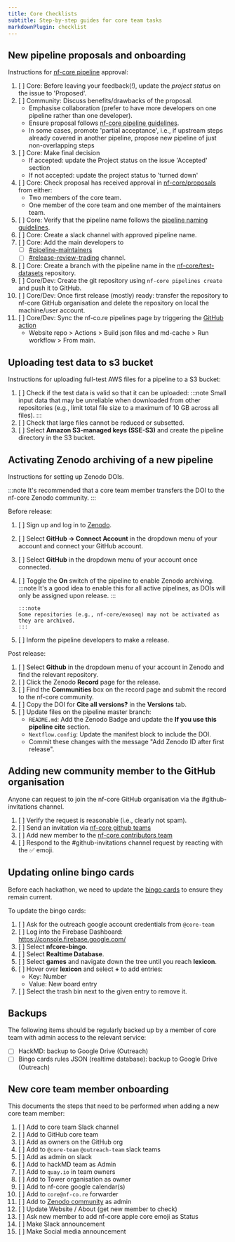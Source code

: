 ```yaml
---
title: Core Checklists
subtitle: Step-by-step guides for core team tasks
markdownPlugin: checklist
---
```


## New pipeline proposals and onboarding

Instructions for [nf-core pipeline](https://github.com/nf-core/proposals) approval:

1. [ ] Core: Before leaving your feedback(!), update the _project status_ on the issue to 'Proposed'.
2. [ ] Community: Discuss benefits/drawbacks of the proposal.
    - Emphasise collaboration (prefer to have more developers on one pipeline rather than one developer).
    - Ensure proposal follows [nf-core pipeline guidelines](/docs/guidelines/pipelines/overview).
    - In some cases, promote 'partial acceptance', i.e., if upstream steps already covered in another pipeline, propose new pipeline of just non-overlapping steps
3. [ ] Core: Make final decision
    - If accepted: update the Project status on the issue 'Accepted' section
    - If not accepted: update the project status to 'turned down'
4. [ ] Core: Check proposal has received approval in [nf-core/proposals](https://github.com/nf-core/proposals) from either:
    - Two members of the core team.
    - One member of the core team and one member of the maintainers team.
5. [ ] Core: Verify that the pipeline name follows the [pipeline naming guidelines](/docs/guidelines/pipelines/requirements/workflow_name).
6. [ ] Core: Create a slack channel with approved pipeline name.
7. [ ] Core: Add the main developers to
    - [ ] [#pipeline-maintainers](https://nfcore.slack.com/archives/C04QR0T3G3H)
    - [ ] [#release-review-trading](https://nfcore.slack.com/archives/C08K66XCZSL) channel.
8. [ ] Core: Create a branch with the pipeline name in the [nf-core/test-datasets](https://github.com/nf-core/test-datasets) repository.
9. [ ] Core/Dev: Create the git repository using `nf-core pipelines create` and push it to GitHub.
10. [ ] Core/Dev: Once first release (mostly) ready: transfer the repository to nf-core GitHub organisation and delete the repository on local the machine/user account.
11. [ ] Core/Dev: Sync the nf-co.re pipelines page by triggering the [GitHub action](https://github.com/nf-core/website/actions/workflows/build-json-files.yml)
    - Website repo > Actions > Build json files and md-cache > Run workflow > From main.

## Uploading test data to s3 bucket

Instructions for uploading full-test AWS files for a pipeline to a S3 bucket:

1.  [ ] Check if the test data is valid so that it can be uploaded:
        :::note
        Small input data that may be unreliable when downloaded from other repositories (e.g., limit total file size to a maximum of 10 GB across all files).
        :::
2.  [ ] Check that large files cannot be reduced or subsetted.
3.  [ ] Select **Amazon S3-managed keys (SSE-S3)** and create the pipeline directory in the S3 bucket.

## Activating Zenodo archiving of a new pipeline

Instructions for setting up Zenodo DOIs.

:::note
It's recommended that a core team member transfers the DOI to the nf-core Zenodo community.
:::

Before release:

1.  [ ] Sign up and log in to [Zenodo](https://zenodo.org/).
2.  [ ] Select **GitHub -> Connect Account** in the dropdown menu of your account and connect your GitHub account.
3.  [ ] Select **GitHub** in the dropdown menu of your account once connected.
4.  [ ] Toggle the **On** switch of the pipeline to enable Zenodo archiving.
        :::note
        It's a good idea to enable this for all active pipelines, as DOIs will only be assigned upon release.
        :::

        :::note
        Some repositories (e.g., nf-core/exoseq) may not be activated as they are archived.
        :::

5.  [ ] Inform the pipeline developers to make a release.

Post release:

1.  [ ] Select **Github** in the dropdown menu of your account in Zenodo and find the relevant repository.
2.  [ ] Click the Zenodo **Record** page for the release.
3.  [ ] Find the **Communities** box on the record page and submit the record to the nf-core community.
4.  [ ] Copy the DOI for **Cite all versions?** in the **Versions** tab.
5.  [ ] Update files on the pipeline master branch:
    - `README.md`: Add the Zenodo Badge and update the **If you use this pipeline cite** section.
    - `Nextflow.config`: Update the manifest block to include the DOI.
    - Commit these changes with the message "Add Zenodo ID after first release".

## Adding new community member to the GitHub organisation

Anyone can request to join the nf-core GitHub organisation via the #github-invitations channel.

1.  [ ] Verify the request is reasonable (i.e., clearly not spam).
2.  [ ] Send an invitation via [nf-core github teams](https://github.com/orgs/nf-core/teams)
3.  [ ] Add new member to the [nf-core contributors team](https://github.com/orgs/nf-core/teams/contributors)
4.  [ ] Respond to the #github-invitations channel request by reacting with the ✅ emoji.

## Updating online bingo cards

Before each hackathon, we need to update the [bingo cards](https://nfcore-bingo.web.app/) to ensure they remain current.

To update the bingo cards:

1.  [ ] Ask for the outreach google account credentials from `@core-team`
2.  [ ] Log into the Firebase Dashboard: https://console.firebase.google.com/
3.  [ ] Select **nfcore-bingo**.
4.  [ ] Select **Realtime Database**.
5.  [ ] Select **games** and navigate down the tree until you reach **lexicon**.
6.  [ ] Hover over **lexicon** and select **+** to add entries:
    - Key: Number
    - Value: New board entry
7.  [ ] Select the trash bin next to the given entry to remove it.

## Backups

The following items should be regularly backed up by a member of core team with admin access to the relevant service:

- [ ] HackMD: backup to Google Drive (Outreach)
- [ ] Bingo cards rules JSON (realtime database): backup to Google Drive (Outreach)

## New core team member onboarding

This documents the steps that need to be performed when adding a new core team member:

1. [ ] Add to core team Slack channel
2. [ ] Add to GitHub core team
3. [ ] Add as owners on the GitHub org
4. [ ] Add to `@core-team` `@outreach-team` slack teams
5. [ ] Add as admin on slack
6. [ ] Add to hackMD team as Admin
7. [ ] Add to `quay.io` in team owners
8. [ ] Add to Tower organisation as owner
9. [ ] Add to nf-core google calendar(s)
10. [ ] Add to `core@nf-co.re` forwarder
11. [ ] Add to [Zenodo community](https://zenodo.org/communities/nf-core/records?q=&l=list&p=1&s=10) as admin
12. [ ] Update Website / About (get new member to check)
13. [ ] Ask new member to add nf-core apple core emoji as Status
14. [ ] Make Slack announcement
15. [ ] Make Social media announcement
